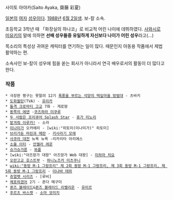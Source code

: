사이토 아야카(Saito Ayaka, 齋藤 彩夏)

[[일본]]의 [[여자]] [[성우]]이다. [[1988년]] [[6월 2일]]생. 보-칼 소속.

초등학교 3학년 때 「화장실의 하나코」로 비교적 어린 나이에 데뷔하였다. [[사와시로 미유키]]의 말에 의하면 '''선배 성우들중 유일하게 자신보다 나이가 어린 성우'''라고(...)

목소리의 특성상 귀여운 캐릭터를 연기하는 일이 많다. 때문인지 아동용 작품에서 제법 활약하는 편.

소속사인 보-칼이 성우에 힘을 쏟는 회사가 아니라서 연극 배우로서의 활동이 더 많다고 한다.

=== 작품 ===
 * 극장판 짱구는 못말려 12기 [[폭풍을 부르는 석양의 떡잎마을 방범대]] - 츠바키
 * [[도화월탄]](TVA) - [[유리카]]
 * [[돌격 크로마티 고교]] 7화 - 게로땅
 * [[동쪽의 에덴]] -[[쿠즈하라 미쿠루]]
 * [[두 사람은 프리큐어 Splash Star]] - [[휴가 미노리]]
 * [[맡겨줘 이루카!]] - 소라
 * [[미나미가]] 오카에리 - [wiki:"히토미(미나미가)" 히토미]
 * [[브리가둔 마린과 메란]] - [[키사라기 모에]]
 * [[사쿠라 대전]] 뉴욕 뉴욕 -리카리타 아리에스
 * [[소울 이터]] - [[안젤라 레온]]
 * [[슈가슈가룬]] - [[와플]]
 * [wiki:"아즈망가 대왕" 아즈망가 Web 대왕] - [[미하마 치요]]
 * [[오란고교 호스트부]] - [[하니노즈카 미츠쿠니]]
 * [[wiki:"동방 M-1 그랑프리" 제 2회 동방 M-1 그랑프리, 제 3회 동방 M-1 그랑프리, 제 5회 동방 M-1 그랑프리]] - [[이나바 테위]]
 * [[쥬얼펫 시리즈]] - [루비]
 * [[체포하겠어]] 2기 - 혼다 메구미
 * [[퀸즈 블레이드]]&[[퀸즈 블레이드 리벨리온]] - [[유미르]]
 * [[후르츠 바스켓]] - [[소마 모미지]]
